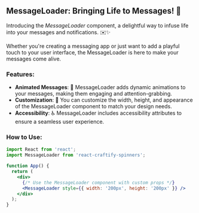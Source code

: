 
<Meta title="Spinners/MessageLoader" component={MessageLoader} />

## MessageLoader: Bringing Life to Messages! 💌

Introducing the *MessageLoader* component, a delightful way to infuse life into your messages and notifications. ✉️✨

Whether you're creating a messaging app or just want to add a playful touch to your user interface, the MessageLoader is here to make your messages come alive.

### Features:

- **Animated Messages**: 🎉 MessageLoader adds dynamic animations to your messages, making them engaging and attention-grabbing.
- **Customization**: 📐 You can customize the width, height, and appearance of the MessageLoader component to match your design needs.
- **Accessibility**: ♿ MessageLoader includes accessibility attributes to ensure a seamless user experience.

### How to Use:

```jsx
import React from 'react';
import MessageLoader from 'react-craftify-spinners';  

function App() {
  return (
    <div>
      {/* Use the MessageLoader component with custom props */}
      <MessageLoader style={{ width: '200px', height: '200px' }} />
    </div>
  );
}
